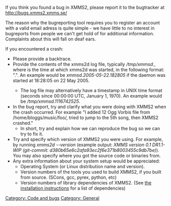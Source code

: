 {{Navbar}}

If you think you found a bug in XMMS2, please report it to the bugtracker at http://bugs.xmms2.xmms.se/

The reason why the bugreporting tool requires you to register an account with a valid email adress is quite simple - we have little to no interest in bugreports from people we can't get hold of for additional information. Complaints about this will fall on deaf ears.

If you encountered a crash:
* Please provide a backtrace.
* Provide the contents of the xmms2d log file, typically ''/tmp/xmmsd.<timestamp>'', where ''<timestamp>'' is the time at which xmms2d was started, in the following format: "<iso8601 date>.<hour><minutes><seconds>". An example would be ''xmmsd.2005-05-22.182805'' if the daemon was started at 18:28:05 on 22 May 2005.
** The log file may alternatively have a timestamp in UNIX time format (seconds since 00:00:00 UTC, January 1, 1970). An example would be ''/tmp/xmmsd.1116742525''.
* In the bug report, try and clarify what you were doing with XMMS2 when the crash occurred. For example "I added 12 Ogg Vorbis file from /home/bloggs/music/foo/, tried to jump to the 5th song, then XMMS2 crashed."
** In short, try and explain how we can reproduce the bug so we can try to fix it.
* Try and specify which version of XMMS2 you were using. For example, by running ''xmms2d --version'' (example output: ''XMMS version 0.1 DR1.1-WIP (git-commit: d380b65e6c2afa93ec2f6e371b8003455c9db7be)''). You may also specify where you got the source code or binaries from.
* Any extra information about your system setup would be appreciated:
** Operating System (or Linux distribution name and version).
** Version numbers of the tools you used to build XMMS2, if you built from source. (SCons, gcc, pyrex, python, etc)
** Version numbers of library dependencies of XMMS2. (See [[Install instructions#Dependencies | the installation instructions]] for a list of dependencies)

[[Category: Code and bugs]]
[[Category: General]]